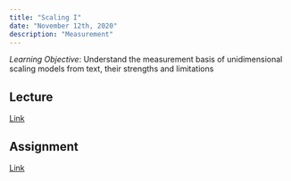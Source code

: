 ```yaml
---
title: "Scaling I"
date: "November 12th, 2020"
description: "Measurement"
---
```


*Learning Objective*: Understand the measurement basis of unidimensional scaling models from text, their strengths and limitations 


## Lecture

[Link](https://moodle.hertie-school.org/course/index.php?categoryid=266)

## Assignment

[Link](https://rstudio.cloud/)
